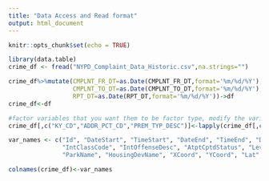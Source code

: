 ```yaml
---
title: "Data Access and Read format"
output: html_document
---
```


```r
knitr::opts_chunk$set(echo = TRUE)
```

```r
library(data.table)
crime_df <- fread("NYPD_Complaint_Data_Historic.csv",na.strings="")

crime_df%>%mutate(CMPLNT_FR_DT=as.Date(CMPLNT_FR_DT,format='%m/%d/%Y'),
                  CMPLNT_TO_DT=as.Date(CMPLNT_TO_DT,format='%m/%d/%Y'),
                  RPT_DT=as.Date(RPT_DT,format='%m/%d/%Y'))->df
crime_df<-df

#factor variables that you want them to be factor type, modify the variable list to your needs 
crime_df[,c("KY_CD","ADDR_PCT_CD","PREM_TYP_DESC")]<-lapply(crime_df[,c("KY_CD","ADDR_PCT_CD","PREM_TYP_DESC")],factor)

var_names <- c("Id", "DateStart", "TimeStart", "DateEnd", "TimeEnd", "DateReport", "ClassCode", "OffenseDesc", 
               "IntClassCode", "IntOffenseDesc", "AtptCptdStatus", "Level", "Jurisdiction", "Boro", "Pct", "LocOfOccr", "PremDesc", 
               "ParkName", "HousingDevName", "XCoord", "YCoord", "Lat", "Long", "Lat_Long")

colnames(crime_df)<-var_names
```